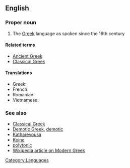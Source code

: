 ==English==

===Proper noun===
{{en-proper-noun|sg=[[Modern]] [[Greek]]}}

# The [[Greek]] language as spoken since the 16th century

====Related terms====
*[[Ancient Greek]]
*[[Classical Greek]]

====Translations====
* Greek: {{t-|el|νέα ελληνικά|n|p|tr=néa elliniká|sc=Grek}}
* French: {{t+|fr|néo-grec}}
* Romanian: {{t+|ro|neogreacă|f}}
* Vietnamese: {{t-|vi|tiếng Hy Lạp hiện đại|xs=Vietnamese}}<!--capitalization? tiếng hy lạp hiện đại?-->

===See also===
*[[Classical Greek]]
*[[Demotic Greek]], [[demotic]]
*[[Katharevousa]]
*[[Koine]]
*[[polytonic]]
*[[w:Modern Greek|Wikipedia article on Modern Greek]]

[[Category:Languages]]